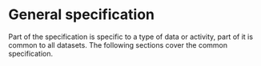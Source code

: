# General specification

Part of the specification is specific to a type of data or activity, part of it is common to all datasets. The following sections cover the common specification.